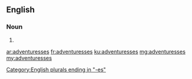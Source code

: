 ==English==

===Noun===
{{head|en|plural}}

# {{plural of|adventuress|lang=en|nocat=1}}

[[Category:English plurals ending in "-es"]]

[[ar:adventuresses]]
[[fr:adventuresses]]
[[ku:adventuresses]]
[[mg:adventuresses]]
[[my:adventuresses]]